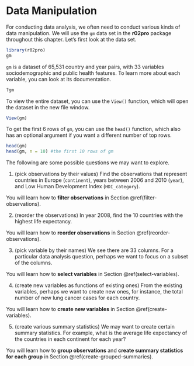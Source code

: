 # Data Manipulation {#data-manipulation}

For conducting data analysis, we often need to conduct various kinds of data manipulation. We will use the `gm` data set in the **r02pro** package throughout this chapter. Let's first look at the data set.

```r
library(r02pro)
gm
```

`gm` is a dataset of 65,531 country and year pairs, with 33 variables sociodemographic and public health features. To learn more about each variable, you can look at its documentation.
```r
?gm
```

To view the entire dataset, you can use the `View()` function, which will open the dataset in the new file window.
```r
View(gm)
```

To get the first 6 rows of `gm`, you can use the `head()` function, which also has an optional argument if you want a different number of top rows. 
```r
head(gm)
head(gm, n = 10) #the first 10 rows of gm
```

The following are some possible questions we may want to explore.

1. (pick observations by their values) Find the observations that represent countries in Europe (`continent`), years between 2006 and 2010 (`year`), and Low Human Development Index (`HDI_category`). 

You will learn how to **filter observations** in Section \@ref(filter-observations).

2. (reorder the observations) In year 2008, find the 10 countries with the highest life expectancy.

You will learn how to **reorder observations** in Section \@ref(reorder-observations).

3. (pick variable by their names) We see there are 33 columns. For a particular data analysis question, perhaps we want to focus on a subset of the columns.

You will learn how to **select variables** in Section \@ref(select-variables).

4. (create new variables as functions of existing ones) From the existing variables, perhaps we want to create new ones, for instance, the total number of new lung cancer cases for each country.

You will learn how to **create new variables** in Section \@ref(create-variables).


5. (create various summary statistics) We may want to create certain summary statistics. For example, what is the average life expectancy of the countries in each continent for each year?

You will learn how to **group observations** and **create summary statistics for each group** in Section \@ref(create-grouped-summaries).


